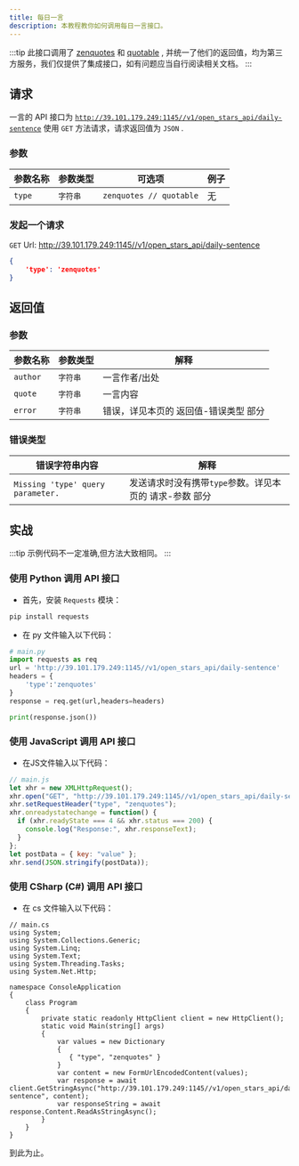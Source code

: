 ```yaml
---
title: 每日一言
description: 本教程教你如何调用每日一言接口。
---
```


:::tip
此接口调用了 [zenquotes](https://zenquotes.io/api/random) 和 [quotable](https://api.quotable.io/random) , 
并统一了他们的返回值，均为第三方服务，我们仅提供了集成接口，如有问题应当自行阅读相关文档。
:::

## 请求
一言的 API 接口为 <code>http://39.101.179.249:1145//v1/open_stars_api/daily-sentence</code>
使用 <code>GET</code> 方法请求，请求返回值为 <code>JSON</code> .

### 参数
| 参数名称 | 参数类型 | 可选项 | 例子 |
| -------- | -------- | -------- | -------- |
| <code>type</code> | <code>字符串</code> | <code>zenquotes // quotable</code> | 无 |

### 发起一个请求

<code>GET</code> Url: http://39.101.179.249:1145//v1/open_stars_api/daily-sentence

``` JSON
{
    'type': 'zenquotes'
}
```

## 返回值
### 参数
| 参数名称 | 参数类型 | 解释 |
| -------- | -------- | -------- |
| <code>author</code> | <code>字符串</code> | 一言作者/出处 |
| <code>quote</code> | <code>字符串</code> | 一言内容 |
| <code>error</code> | <code>字符串</code> | 错误，详见本页的 返回值-错误类型 部分 |

### 错误类型
| 错误字符串内容 | 解释 |
| -------- | -------- |
| <code>Missing 'type' query parameter.</code> | 发送请求时没有携带<code>type</code>参数。详见本页的 请求-参数 部分 |

## 实战
:::tip
示例代码不一定准确,但方法大致相同。
:::
### 使用 Python 调用 API 接口
- 首先，安装 <code>Requests</code> 模块：
```BASH
pip install requests
```

- 在 py 文件输入以下代码：
```Python
# main.py
import requests as req
url = 'http://39.101.179.249:1145//v1/open_stars_api/daily-sentence'
headers = {
    'type':'zenquotes'
}
response = req.get(url,headers=headers)

print(response.json())
```

### 使用 JavaScript 调用 API 接口
- 在JS文件输入以下代码：
```JavaScript
// main.js
let xhr = new XMLHttpRequest();
xhr.open("GET", "http://39.101.179.249:1145//v1/open_stars_api/daily-sentence", true);
xhr.setRequestHeader("type", "zenquotes");
xhr.onreadystatechange = function() {
  if (xhr.readyState === 4 && xhr.status === 200) {
    console.log("Response:", xhr.responseText);
  }
};
let postData = { key: "value" };
xhr.send(JSON.stringify(postData));
```

### 使用 CSharp (C#) 调用 API 接口
- 在 cs 文件输入以下代码：
```CSharp
// main.cs
using System;
using System.Collections.Generic;
using System.Linq;
using System.Text;
using System.Threading.Tasks;
using System.Net.Http;
 
namespace ConsoleApplication
{
    class Program
    {
        private static readonly HttpClient client = new HttpClient();
        static void Main(string[] args)
        {
            var values = new Dictionary
            {
               { "type", "zenquotes" }
            }
            var content = new FormUrlEncodedContent(values);
            var response = await client.GetStringAsync("http://39.101.179.249:1145//v1/open_stars_api/daily-sentence", content);
            var responseString = await response.Content.ReadAsStringAsync();
        }
    }
}
```

到此为止。
